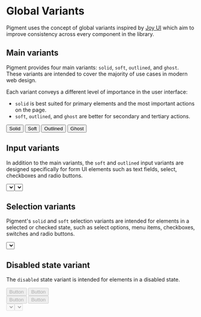 

# Global Variants

Pigment uses the concept of global variants inspired by [Joy UI](https://mui.com/joy-ui/main-features/global-variants/) which aim to improve consistency across every component in the library.

## Main variants

Pigment provides four main variants: `solid`, `soft`, `outlined`, and `ghost`. These variants are intended to cover the majority of use cases in modern web design.

Each variant conveys a different level of importance in the user interface:

- `solid` is best suited for primary elements and the most important actions on the page.
- `soft`, `outlined`, and `ghost` are better for secondary and tertiary actions.

<Preview isRounded>
  <div class="flex items-center gap-2.5 flex-wrap">
    <Button variant="solid">Solid</Button>
    <Button variant="soft">Soft</Button>
    <Button variant="outlined">Outlined</Button>
    <Button variant="ghost">Ghost</Button>
  </div>
</Preview>

## Input variants

In addition to the main variants, the `soft` and `outlined` input variants are designed specifically for form UI elements such as text fields, select, checkboxes and radio buttons.

<Preview isRounded>
  <div class="grid grid-cols-1 sm:grid-cols-2 gap-2.5">
    <TextField variant="soft" placeholder="TextField" />
    <TextField variant="outlined" placeholder="TextField" />
    <Select
      variant="soft"
      options={["Apple", "Banana", "Blueberry", "Grapes", "Pineapple"]}
      placeholder="Select"
    />
    <Select
      variant="outlined"
      options={["Apple", "Banana", "Blueberry", "Grapes", "Pineapple"]}
      placeholder="Select"
    />
    <Checkbox variant="soft" label="Checkbox" />
    <Checkbox variant="outlined" label="Checkbox" />
  </div>
</Preview>

## Selection variants

Pigment's `solid` and `soft` selection variants are intended for elements in a selected or checked state, such as select options, menu items, checkboxes, switches and radio buttons.

<Preview isRounded>
  <div class="space-y-2.5">
    <Select
      class="w-[177px]"
      defaultValue="Apple"
      options={["Apple", "Banana", "Blueberry", "Grapes", "Pineapple"]}
      placeholder="Select"
    />
    <Checkbox label="Checkbox" defaultChecked class="self-center" />
  </div>
</Preview>

## Disabled state variant

The `disabled` state variant is intended for elements in a disabled state.

<Preview isRounded>
  <div class="grid grid-cols-1 sm:grid-cols-2 gap-2.5">
    <div class="flex items-center gap-2.5">
      <Button variant="solid" disabled class="grow">
        Button
      </Button>
      <Button variant="soft" disabled class="grow">
        Button
      </Button>
    </div>
    <div class="flex items-center gap-2.5">
      <Button variant="outlined" disabled class="grow">
        Button
      </Button>
      <Button variant="ghost" disabled class="grow">
        Button
      </Button>
    </div>
    <TextField variant="soft" placeholder="TextField" disabled />
    <TextField variant="outlined" placeholder="TextField" disabled />
    <Select variant="soft" placeholder="Select" disabled />
    <Select variant="outlined" placeholder="Select" disabled />
    <Checkbox variant="soft" label="Checkbox" disabled />
    <Checkbox variant="outlined" label="Checkbox" disabled />
  </div>
</Preview>
